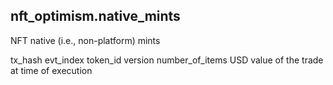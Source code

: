 ## nft_optimism.native_mints 
NFT native (i.e., non-platform) mints


<ParamField path="tx_hash">
tx_hash
</ParamField>
<ParamField path="evt_index">
evt_index
</ParamField>
<ParamField path="token_id">
token_id version
</ParamField>
<ParamField path="number_of_items">
number_of_items
</ParamField>
<ParamField path="amount_usd">
USD value of the trade at time of execution
</ParamField>
